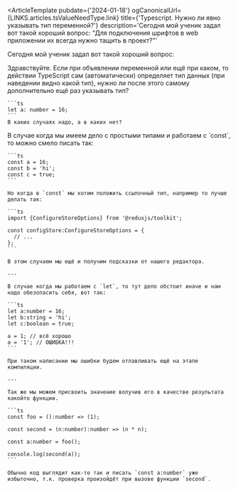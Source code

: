 
<ArticleTemplate
  pubdate={'2024-01-18'}
  ogCanonicalUrl={LINKS.articles.tsValueNeedType.link}
  title={'Typescript. Нужно ли явно указывать тип переменной?'}
  description='Сегодня мой ученик задал вот такой хороший вопрос: "Для подключения шрифтов в web приложении их всегда нужно тащить в проект?"'
>
  Сегодня мой ученик задал вот такой хороший вопрос:

  <Question>
    Здравствуйте.
    Если при объявлении переменной или ещё при каком, то действии TypeScript сам (автоматически) определяет тип данных (при наведении видно какой
    тип),
    нужно ли после этого самому дополнительно ещё раз указывать тип?

    ```ts
    let a: number = 16;
    ```
    В каких случаях надо, а в каких нет?
  </Question>

  <Answer className='mt-3'>
    В случае когда мы имеем дело с простыми типами и работаем с `const`, то можно смело писать так:

    ```ts
    const a = 16;
    const b = 'hi';
    const c = true;
    ```

    Но когда в `const` мы хотим положить ссылочный тип, например то лучше делать так:

    ```ts
    import {ConfigureStoreOptions} from '@reduxjs/toolkit';

    const configStore:ConfigureStoreOptions = {
      // ...
    };
    ```

    В этом случаем мы ещё и получим подсказки от нашего редактора.

    ---

    В случае когда мы работаем c `let`, то тут дело обстоит иначе и нам надо обезопасить себя, вот так:

    ```ts
    let a:number = 16;
    let b:string = 'hi';
    let c:boolean = true;

    a = 1; // всё хорошо
    a = '1'; // ОШИБКА!!!
    ```

    При таком написании мы ошибки будем отлавливать ещё на этапе компиляции.

    ---

    Так же мы можем присвоить значение волучив его в качестве результата какойто функции.

    ```ts
    const foo = ():number => (1);

    const second = (n:number):number => (n * n);

    const a:number = foo();

    console.log(second(a));
    ```

    Обычно код выглядит как-то так и писать `const a:number` уже избыточно, т.к. проверка произойдёт при вызове функции `second`.


  </Answer>
</ArticleTemplate>
